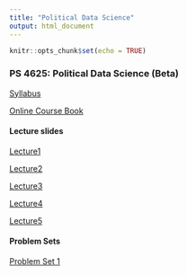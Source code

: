 ```yaml
---
title: "Political Data Science"
output: html_document
---
```


```r
knitr::opts_chunk$set(echo = TRUE)
```

### PS 4625: Political Data Science (Beta)

[Syllabus](https://jmontgomery.github.io/PDS/Syllabus/PDS2020.pdf)  

[Online Course Book](http://jmontgomery.github.io/PDS/PoliticalDataScience/)

#### Lecture slides
[Lecture1](https://jmontgomery.github.io/PDS/Slides/01HelloWorld.html)

[Lecture2](https://jmontgomery.github.io/PDS/Slides/02ObjectsIntro.html)

[Lecture3](https://jmontgomery.github.io/PDS/Slides/03ClassesAndMoreObj.html)

[Lecture4](https://jmontgomery.github.io/PDS/Slides/04DataStructures.html)

[Lecture5](https://jmontgomery.github.io/PDS/Slides/05FlowControl.html)

#### Problem Sets
[Problem Set 1](https://jmontgomery.github.io/PDS/Problem Sets/Problem Set 1/PS1_PDS.pdf)

